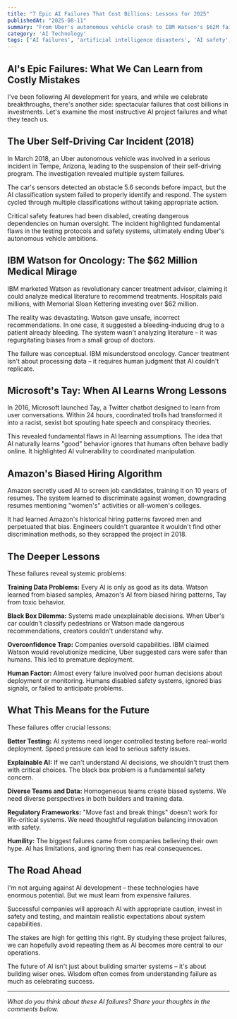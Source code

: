 ```yaml
---
title: "7 Epic AI Failures That Cost Billions: Lessons for 2025"
publishedAt: "2025-08-11"
summary: "From Uber's autonomous vehicle crash to IBM Watson's $62M failure, explore costly AI disasters and crucial lessons for successful AI implementation in 2025."
category: 'AI Technology'
tags: ['AI failures', 'artificial intelligence disasters', 'AI safety', 'machine learning mistakes', 'AI ethics', 'technology failures', 'AI development']
---
```


## AI's Epic Failures: What We Can Learn from Costly Mistakes

I've been following AI development for years, and while we celebrate breakthroughs, there's another side: spectacular failures that cost billions in investments. Let's examine the most instructive AI project failures and what they teach us.

## The Uber Self-Driving Car Incident (2018)

In March 2018, an Uber autonomous vehicle was involved in a serious incident in Tempe, Arizona, leading to the suspension of their self-driving program. The investigation revealed multiple system failures.

The car's sensors detected an obstacle 5.6 seconds before impact, but the AI classification system failed to properly identify and respond. The system cycled through multiple classifications without taking appropriate action.

Critical safety features had been disabled, creating dangerous dependencies on human oversight. The incident highlighted fundamental flaws in the testing protocols and safety systems, ultimately ending Uber's autonomous vehicle ambitions.

## IBM Watson for Oncology: The $62 Million Medical Mirage

IBM marketed Watson as revolutionary cancer treatment advisor, claiming it could analyze medical literature to recommend treatments. Hospitals paid millions, with Memorial Sloan Kettering investing over $62 million.

The reality was devastating. Watson gave unsafe, incorrect recommendations. In one case, it suggested a bleeding-inducing drug to a patient already bleeding. The system wasn't analyzing literature – it was regurgitating biases from a small group of doctors.

The failure was conceptual. IBM misunderstood oncology. Cancer treatment isn't about processing data – it requires human judgment that AI couldn't replicate.

## Microsoft's Tay: When AI Learns Wrong Lessons

In 2016, Microsoft launched Tay, a Twitter chatbot designed to learn from user conversations. Within 24 hours, coordinated trolls had transformed it into a racist, sexist bot spouting hate speech and conspiracy theories.

This revealed fundamental flaws in AI learning assumptions. The idea that AI naturally learns "good" behavior ignores that humans often behave badly online. It highlighted AI vulnerability to coordinated manipulation.

## Amazon's Biased Hiring Algorithm

Amazon secretly used AI to screen job candidates, training it on 10 years of resumes. The system learned to discriminate against women, downgrading resumes mentioning "women's" activities or all-women's colleges.

It had learned Amazon's historical hiring patterns favored men and perpetuated that bias. Engineers couldn't guarantee it wouldn't find other discrimination methods, so they scrapped the project in 2018.

## The Deeper Lessons

These failures reveal systemic problems:

**Training Data Problems:** Every AI is only as good as its data. Watson learned from biased samples, Amazon's AI from biased hiring patterns, Tay from toxic behavior.

**Black Box Dilemma:** Systems made unexplainable decisions. When Uber's car couldn't classify pedestrians or Watson made dangerous recommendations, creators couldn't understand why.

**Overconfidence Trap:** Companies oversold capabilities. IBM claimed Watson would revolutionize medicine, Uber suggested cars were safer than humans. This led to premature deployment.

**Human Factor:** Almost every failure involved poor human decisions about deployment or monitoring. Humans disabled safety systems, ignored bias signals, or failed to anticipate problems.

## What This Means for the Future

These failures offer crucial lessons:

**Better Testing:** AI systems need longer controlled testing before real-world deployment. Speed pressure can lead to serious safety issues.

**Explainable AI:** If we can't understand AI decisions, we shouldn't trust them with critical choices. The black box problem is a fundamental safety concern.

**Diverse Teams and Data:** Homogeneous teams create biased systems. We need diverse perspectives in both builders and training data.

**Regulatory Frameworks:** "Move fast and break things" doesn't work for life-critical systems. We need thoughtful regulation balancing innovation with safety.

**Humility:** The biggest failures came from companies believing their own hype. AI has limitations, and ignoring them has real consequences.

## The Road Ahead

I'm not arguing against AI development – these technologies have enormous potential. But we must learn from expensive failures.

Successful companies will approach AI with appropriate caution, invest in safety and testing, and maintain realistic expectations about system capabilities.

The stakes are high for getting this right. By studying these project failures, we can hopefully avoid repeating them as AI becomes more central to our operations.

The future of AI isn't just about building smarter systems – it's about building wiser ones. Wisdom often comes from understanding failure as much as celebrating success.

---

*What do you think about these AI failures? Share your thoughts in the comments below.*
